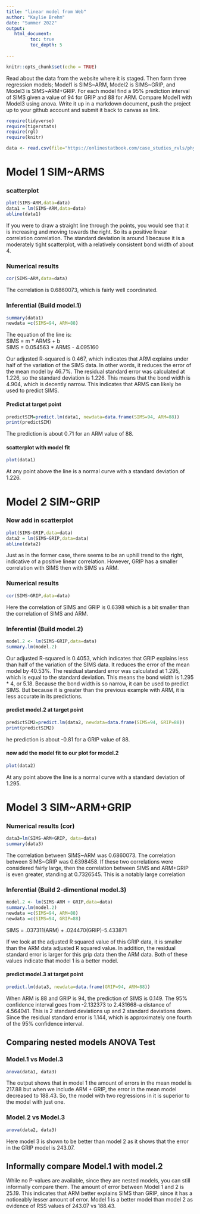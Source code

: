 ```yaml
---
title: "linear model from Web"
author: "Kaylie Brehm"
date: "Summer 2022"
output:
   html_document:
         toc: true
         toc_depth: 5
        
---
```


```r
knitr::opts_chunk$set(echo = TRUE)
```

Read about the data from the website where it is staged.  Then form three regression models; Model1 is SIMS~ARM, Model2 is SIMS~GRIP, and Model3 is SIMS~ARM+GRIP. For each model find a 95% prediction interval of SIMS given a value of 94  for GRIP and 88 for ARM. Compare Model1 with Model3 using anova. Write it up in a markdown document, push the project up to your github account and submit it back to canvas as link. 

 


```r
require(tidyverse)
require(tigerstats)
require(rgl)
require(knitr)

```

```r
data <- read.csv(file="https://onlinestatbook.com/case_studies_rvls/physical_strength/data.txt",sep="",header=TRUE)  

```

# Model 1 SIM~ARMS



### scatterplot

```r
plot(SIMS~ARM,data=data)
data1 = lm(SIMS~ARM,data=data)
abline(data1)
```

If you were to draw a straight line through the points, you would see that it is increasing and moving towards the right. So its a positive linear correlation correlation. The standard deviation is around 1 because it is a moderately tight scatterplot, with a relatively consistent bond width of about 4.

### Numerical results

```r
cor(SIMS~ARM,data=data)
```

The correlation is 0.6860073, which is fairly well coordinated.

### Inferential  (Build model.1)

```r
summary(data1)
newdata =c(SIMS=94, ARM=88)
```

The equation of the line is:   
SIMS = m * ARMS + b   
SIMS = 0.054563 * ARMS - 4.095160   

Our adjusted R-squared is 0.467, which indicates that ARM explains under half of the variation of the SIMS data. In other words, it reduces the error of the mean model by 46.7%. The residual standard error was calculated at 1.226, so the standard deviation is 1.226. This means that the bond width is 4.904, which is decently narrow. This indicates that ARMS can likely be used to predict SIMS.

#### Predict at target point

```r
predictSIM=predict.lm(data1, newdata=data.frame(SIMS=94, ARM=88))
print(predictSIM)
```

The prediction is about 0.71 for an ARM value of 88.

#### scatterplot with model fit
  
```r
plot(data1)
```
  
  
At any point above the line is a normal curve with a standard deviation of 1.226.

# Model 2 SIM~GRIP

### Now add in scatterplot

```r
plot(SIMS~GRIP,data=data)
data2 = lm(SIMS~GRIP,data=data)
abline(data2)
```


Just as in the former case, there seems to be an uphill trend to the right, indicative of a positive linear correlation. However, GRIP has a smaller correlation with SIMS then with SIMS vs ARM.

### Numerical results 

```r
cor(SIMS~GRIP,data=data)
```

Here the correlation of SIMS and GRIP is 0.6398 which is a bit smaller than the correlation of SIMS and ARM.

### Inferential  (Build model.2)


```r
model.2 <- lm(SIMS~GRIP,data=data)
summary.lm(model.2)
``` 

Our adjusted R-squared is 0.4053, which indicates that GRIP explains less than half of the variation of the SIMS data. It reduces the error of the mean model by 40.53%. The residual standard error was calculated at 1.295, which is equal to the standard deviation. This means the bond width is 1.295 * 4, or 5.18. Because the bond width is so narrow, it can be used to predict SIMS. But because it is greater than the previous example with ARM, it is less accurate in its predictions.



#### predict model.2 at target point

```r
predictSIM2=predict.lm(data2, newdata=data.frame(SIMS=94, GRIP=88))
print(predictSIM2)
```

he prediction is about -0.81 for a GRIP value of 88.

#### now add the model fit to our plot for model.2
  
```r
plot(data2)
```

At any point above the line is a normal curve with a standard deviation of 1.295. 

# Model 3 SIM~ARM+GRIP

### Numerical results (cor)

```r
data3=lm(SIMS~ARM+GRIP, data=data)
summary(data3)
```
  
The correlation between SIMS~ARM was 0.6860073. The correlation between SIMS~GRIP was  0.6398458. If these two correlations were considered fairly large, then the correlation between SIMS and ARM+GRIP is even greater, standing at 0.7326545. This is a notably large correlation
  
### Inferential  (Build 2-dimentional model.3)

```r
model.2 <- lm(SIMS~ARM + GRIP,data=data)
summary.lm(model.2)
newdata =c(SIMS=94, ARM=88)
newdata =c(SIMS=94, GRIP=88)
``` 

SIMS = .037311(ARM) + .024470(GRIP)-5.433871

If we look at the adjusted R squared value of this GRIP data, it is smaller than the ARM data adjusted R squared value. In addition, the residual standard error is larger for this grip data then the ARM data. Both of these values indicate that model 1 is a better model.

#### predict model.3 at target point
  
```r
predict.lm(data3, newdata=data.frame(GRIP=94, ARM=88))
```
  
  When ARM is 88 and GRIP is 94, the prediction of SIMS is 0.149. The 95% confidence interval goes from -2.132373 to 2.431668--a distance of 4.564041. This is 2 standard deviations up and 2 standard deviations down. Since the residual standard error is 1.144, which is approximately one fourth of the 95% confidence interval.

## Comparing nested models ANOVA Test

### Model.1 vs Model.3

```r
anova(data1, data3)
```

The output shows that in model 1 the amount of errors in the mean model is 217.88 but when we include ARM + GRIP, the error in the mean model decreased to 188.43. So, the model with two regressions in it is superior to the model with just one.

### Model.2 vs Model.3

```r
anova(data2, data3)
```

Here model 3 is shown to be better than model 2 as it shows that the error in the GRIP model is 243.07.

## Informally compare Model.1 with model.2

While no P-values are available, since they are nested models, you can still informally compare them. The amount of error between Model 1 and 2 is 25.19. This indicates that ARM better explains SIMS than GRIP, since it has a noticeably lesser amount of error. Model 1 is a better model than model 2 as evidence of RSS values of 243.07 vs 188.43. 
